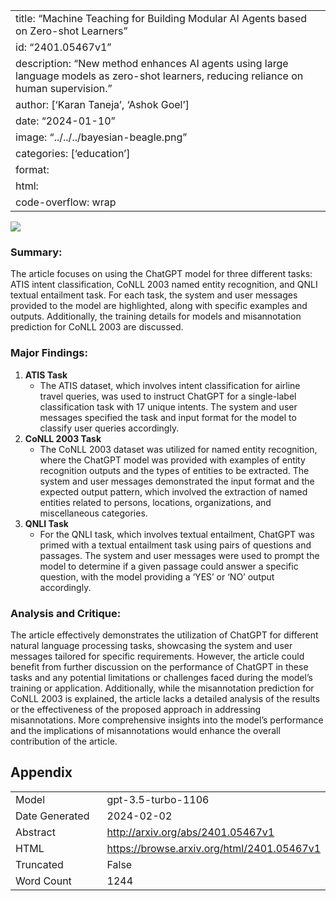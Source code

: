 
---
title: "Machine Teaching for Building Modular AI Agents based on Zero-shot Learners"
id: "2401.05467v1"
description: "New method enhances AI agents using large language models as zero-shot learners, reducing reliance on human supervision."
author: ['Karan Taneja', 'Ashok Goel']
date: "2024-01-10"
image: "../../../bayesian-beagle.png"
categories: ['education']
format:
  html:
    code-overflow: wrap
---

![](None)

### **Summary:**

The article focuses on using the ChatGPT model for three different tasks: ATIS intent classification, CoNLL 2003 named entity recognition, and QNLI textual entailment task. For each task, the system and user messages provided to the model are highlighted, along with specific examples and outputs. Additionally, the training details for models and misannotation prediction for CoNLL 2003 are discussed.

### **Major Findings:**

1. **ATIS Task**
   - The ATIS dataset, which involves intent classification for airline travel queries, was used to instruct ChatGPT for a single-label classification task with 17 unique intents. The system and user messages specified the task and input format for the model to classify user queries accordingly.

2. **CoNLL 2003 Task**
   - The CoNLL 2003 dataset was utilized for named entity recognition, where the ChatGPT model was provided with examples of entity recognition outputs and the types of entities to be extracted. The system and user messages demonstrated the input format and the expected output pattern, which involved the extraction of named entities related to persons, locations, organizations, and miscellaneous categories.

3. **QNLI Task**
   - For the QNLI task, which involves textual entailment, ChatGPT was primed with a textual entailment task using pairs of questions and passages. The system and user messages were used to prompt the model to determine if a given passage could answer a specific question, with the model providing a 'YES' or 'NO' output accordingly.

### **Analysis and Critique:**

The article effectively demonstrates the utilization of ChatGPT for different natural language processing tasks, showcasing the system and user messages tailored for specific requirements. However, the article could benefit from further discussion on the performance of ChatGPT in these tasks and any potential limitations or challenges faced during the model's training or application. Additionally, while the misannotation prediction for CoNLL 2003 is explained, the article lacks a detailed analysis of the results or the effectiveness of the proposed approach in addressing misannotations. More comprehensive insights into the model's performance and the implications of misannotations would enhance the overall contribution of the article.

## Appendix

|          |          |
|----------|----------|
| Model     | gpt-3.5-turbo-1106       |
| Date Generated     | 2024-02-02       |
| Abstract | [http://arxiv.org/abs/2401.05467v1](http://arxiv.org/abs/2401.05467v1)        |
| HTML     | [https://browse.arxiv.org/html/2401.05467v1](https://browse.arxiv.org/html/2401.05467v1)       |
| Truncated       | False       |
| Word Count       | 1244       |